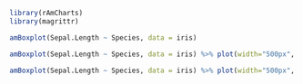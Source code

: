 ```r
library(rAmCharts)
library(magrittr)
```

```r
amBoxplot(Sepal.Length ~ Species, data = iris)
```

```r
amBoxplot(Sepal.Length ~ Species, data = iris) %>% plot(width="500px", height = "400")
```

```r
amBoxplot(Sepal.Length ~ Species, data = iris) %>% plot(width="500px", height = "400")
```